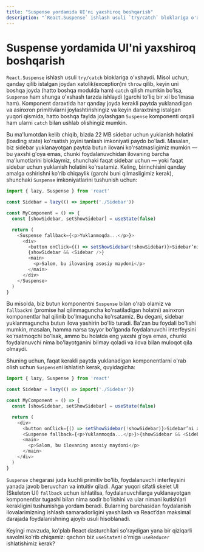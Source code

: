 ```yaml
---
title: "Suspense yordamida UI'ni yaxshiroq boshqarish"
description: "`React.Suspense` ishlash usuli `try/catch` bloklariga o'xshaydi. Misol uchun, qanday qilib istalgan joydan xatolik(exception)ni `throw` qilib, keyin uni boshqa joyda (hatto boshqa modulda ham) `catch` qilish mumkin bo'lsa, `Suspense` ham shunga o'xshash tarzda ishlaydi (garchi to'liq bir xil bo'lmasa ham). Komponent daraxtida har qanday joyda kerakli paytda yuklanadigan va asinxron primitivlarni joylashtirishingiz va keyin daraxtning istalgan yuqori qismida, hatto boshqa faylda joylashgan `Suspense` komponenti orqali ham ularni `catch` bilan ushlab olishingiz mumkin."
---
```


# Suspense yordamida UI'ni yaxshiroq boshqarish

`React.Suspense` ishlash usuli `try/catch` bloklariga o'xshaydi. Misol uchun, qanday qilib istalgan joydan xatolik(exception)ni `throw` qilib, keyin uni boshqa joyda (hatto boshqa modulda ham) `catch` qilish mumkin bo'lsa, `Suspense` ham shunga o'xshash tarzda ishlaydi (garchi to'liq bir xil bo'lmasa ham). Komponent daraxtida har qanday joyda kerakli paytda yuklanadigan va asinxron primitivlarni joylashtirishingiz va keyin daraxtning istalgan yuqori qismida, hatto boshqa faylda joylashgan `Suspense` komponenti orqali ham ularni `catch` bilan ushlab olishingiz mumkin.

Bu ma'lumotdan kelib chiqib, bizda 22 MB sidebar uchun yuklanish holatini (loading state) ko'rsatish joyini tanlash imkoniyati paydo bo'ladi. Masalan, biz sidebar yuklanayotgan paytda butun ilovani ko'rsatmasligimiz mumkin — bu yaxshi g'oya emas, chunki foydalanuvchidan ilovaning barcha ma'lumotlarini bloklaymiz, shunchaki faqat sidebar uchun — yoki faqat sidebar uchun yuklanish holatini ko'rsatamiz. Keling, birinchisini qanday amalga oshirishni ko'rib chiqaylik (garchi buni qilmasligimiz kerak), shunchaki `Suspense` imkoniyatlarini tushunish uchun:

```js copy
import { lazy, Suspense } from 'react'

const Sidebar = lazy(() => import('./Sidebar'))

const MyComponent = () => {
  const [showSidebar, setShowSidebar] = useState(false)

  return (
    <Suspense fallback={<p>Yuklanmoqda...</p>}>
      <div>
        <button onClick={() => setShowSidebar(!showSidebar)}>Sidebar’ni almashtirish</button>
        {showSidebar && <Sidebar />}
        <main>
          <p>Salom, bu ilovaning asosiy maydoni</p>
        </main>
      </div>
    </Suspense>
  )
}
```

Bu misolda, biz butun komponentni `Suspense` bilan o'rab olamiz va `fallback`ni (promise hal qilinmaguncha ko'rsatiladigan holatni) asinxron komponentlar hal qilinib bo'lmaguncha ko'rsatamiz. Bu degani, sidebar yuklanmaguncha butun ilova yashirin bo'lib turadi. Ba'zan bu foydali bo'lishi mumkin, masalan, hamma narsa tayyor bo'lganda foydalanuvchi interfeysini ko'rsatmoqchi bo'lsak, ammo bu holatda eng yaxshi g'oya emas, chunki foydalanuvchi nima bo'layotganini bilmay qoladi va ilova bilan muloqot qila olmaydi.

Shuning uchun, faqat kerakli paytda yuklanadigan komponentlarni o'rab olish uchun `Suspense`ni ishlatish kerak, quyidagicha:

```js copy
import { lazy, Suspense } from 'react'

const Sidebar = lazy(() => import('./Sidebar'))

const MyComponent = () => {
  const [showSidebar, setShowSidebar] = useState(false)

  return (
    <div>
      <button onClick={() => setShowSidebar(!showSidebar)}>Sidebar’ni almashtirish</button>
      <Suspense fallback={<p>Yuklanmoqda...</p>}>{showSidebar && <Sidebar />}</Suspense>
      <main>
        <p>Salom, bu ilovaning asosiy maydoni</p>
      </main>
    </div>
  )
}
```

`Suspense` chegarasi juda kuchli primitiv bo'lib, foydalanuvchi interfeysini yanada javob beruvchan va intuitiv qiladi. Agar yuqori sifatli skelet UI (Skeleton UI) `fallback` uchun ishlatilsa, foydalanuvchilarga yuklanayotgan komponentlar tugashi bilan nima sodir bo'lishini va ular nimani kutishlari kerakligini tushunishga yordam beradi. Bularning barchasidan foydalanish ilovalarimizning ishlash samaradorligini yaxshilash va React’dan maksimal darajada foydalanishning ajoyib usuli hisoblanadi.

Keyingi mavzuda, ko'plab React dasturchilari so'raydigan yana bir qiziqarli savolni ko'rib chiqamiz: qachon biz `useState`ni o'rniga `useReducer` ishlatishimiz kerak?
